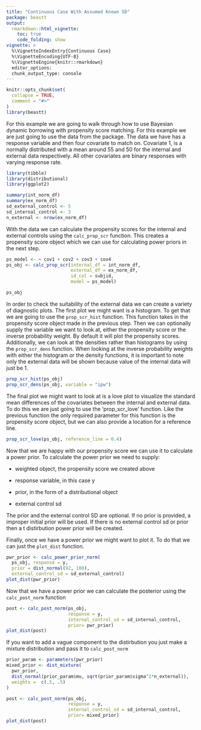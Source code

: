 ```yaml
---
title: "Continuous Case With Assumed Known SD"
package: beastt
output: 
  rmarkdown::html_vignette:
    toc: true
    code_folding: show
vignette: >
  %\VignetteIndexEntry{Continuous Case}
  %\VignetteEncoding{UTF-8}
  %\VignetteEngine{knitr::rmarkdown}
  editor_options:
  chunk_output_type: console
---
```


```r
knitr::opts_chunk$set(
  collapse = TRUE,
  comment = "#>"
)
library(beastt)
```

For this example we are going to walk through how to use Bayesian dynamic borrowing with propensity score matching. For this example we are just going to use the data from the package. The data we have has a response variable and then four covariate to match on. Covariate 1, is a normally distributed with a mean around 55 and 50 for the internal and external data respectively. All other covariates are binary responses with varying response rate. 

```r
library(tibble)
library(distributional)
library(ggplot2)

summary(int_norm_df)
summary(ex_norm_df)
sd_external_control <- 5
sd_internal_control <- 3
n_external <- nrow(ex_norm_df)
```

With the data we can calculate the propensity scores for the internal and external controls using the `calc_prop_scr` function. This creates a propensity score object which we can use for calculating power priors in the next step.

```r
ps_model <- ~ cov1 + cov2 + cov3 + cov4
ps_obj <- calc_prop_scr(internal_df = int_norm_df, 
                        external_df = ex_norm_df, 
                        id_col = subjid,
                        model = ps_model)

ps_obj
```

In order to check the suitability of the external data we can create a variety of diagnostic plots. The first plot we might want is a histogram. To get that we are going to use the `prop_scr_hist` function. This function takes in the propensity score object made in the previous step. Then we can optionally supply the variable we want to look at, either the propensity score or the inverse probability weight. By default it will plot the propensity scores. Additionally, we can look at the densities rather than histograms by using the `prop_scr_dens` function. When looking at the inverse probability weights with either the histogram or the density functions, it is important to note only the external data will be shown because value of the internal data will just be 1.

```r
prop_scr_hist(ps_obj)
prop_scr_dens(ps_obj, variable = "ipw")
```

The final plot we might want to look at is a love plot to visualize the standard mean differences of the covariates between the internal and external data. To do this we are just going to use the 'prop_scr_love' function. Like the previous function the only required parameter for this function is the propensity score object, but we can also provide a location for a reference line.

```r
prop_scr_love(ps_obj, reference_line = 0.4)
```

Now that we are happy with our propensity score we can use it to calculate a power prior. To calculate the power prior we need to supply:

-   weighted object, the propensity score we created above

-   response variable, in this case y

-   prior, in the form of a distributional object

-   external control sd

The prior and the external control SD are optional. If no prior is provided, a improper initial prior will be used. If there is no external control sd or prior then a t distirbution power prior will be created. 

Finally, once we have a power prior we might want to plot it. To do that we can just the `plot_dist` function.

```r
pwr_prior <- calc_power_prior_norm(
  ps_obj, response = y, 
  prior = dist_normal(92, 100), 
  external_control_sd = sd_external_control)
plot_dist(pwr_prior)
```


Now that we have a power prior we can calculate the posterior using the `calc_post_norm` function 
```r
post <- calc_post_norm(ps_obj,
                       response = y,
                       internal_control_sd = sd_internal_control, 
                       prior= pwr_prior)
plot_dist(post)
```

If you want to add a vague component to the distirbution you just make a mixture distribution and pass it to `calc_post_norm`

```r
prior_param <- parameters(pwr_prior)
mixed_prior <- dist_mixture(
  pwr_prior, 
  dist_normal(prior_param$mu, sqrt(prior_param$sigma^2*n_external)),
  weights =  c(.5, .5)
)

post <- calc_post_norm(ps_obj,
                       response = y,
                       internal_control_sd = sd_internal_control, 
                       prior= mixed_prior)
plot_dist(post)
```


